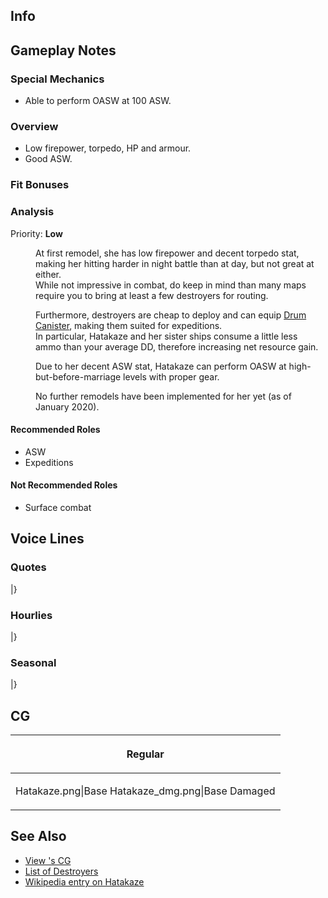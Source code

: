 ==Info==
{{KanmusuInfo|ID=275}}
{{KanmusuInfo|ID=275a}}

==Gameplay Notes==
===Special Mechanics===
* Able to perform OASW at 100 ASW.

===Overview===
* Low firepower, torpedo, HP and armour.
* Good ASW.

===Fit Bonuses===
{{:{{BASEPAGENAME}}/Equipment Bonuses}}
{{clear}}

===Analysis===
Priority: '''Low'''

:At first remodel, she has low firepower and decent torpedo stat, making her hitting harder in night battle than at day, but not great at either.
:While not impressive in combat, do keep in mind than many maps require you to bring at least a few destroyers for routing.

:Furthermore, destroyers are cheap to deploy and can equip [[Drum Canister]], making them suited for expeditions.
:In particular, Hatakaze and her sister ships consume a little less ammo than your average DD, therefore increasing net resource gain.

:Due to her decent ASW stat, Hatakaze can perform OASW at high-but-before-marriage levels with proper gear.

:No further remodels have been implemented for her yet (as of January 2020). 


====Recommended Roles====
* ASW
* Expeditions

====Not Recommended Roles====
* Surface combat

==Voice Lines==
===Quotes===
{{ShipquoteHeader}}
{{ShipquoteKai
|scenario = Introduction
|origin = 司令、神風型駆逐艦、旗風、参りました。お供させていただきます。よろしくおねがいいたします。
|translation = The Kamikaze-class destroyer Hatakaze has arrived, Commander. I'll be accompanying you. Please take care of me.
|audio = Hatakaze-Intro.mp3
}}
{{ShipquoteKai
|scenario = Introduction
|kai = yes
|origin = 司令、神風型駆逐艦、旗風、参りました。本日もお供させていただきます。はい、よろしくおねがいいたします。
|translation = The Kamikaze-class destroyer Hatakaze has arrived, Commander. I'll be accompanying you today as well. Yes, please take care of me.
|audio = HatakazeKai-Intro.mp3
}}
{{ShipquoteKai
|scenario = Library
|origin = 神風型駆逐艦５番艦、旗風ともうします。
春風姉さん達と一緒に第五駆逐隊を編成し御勤めさせていただきました。
主力艦の護衛や船団護衛に努めました。戦いの後半の護送船団ころは、護衛艦艇も多くうしなわれていきました。
|translation = I'm the 5th ship of the Kamikaze-class destroyers, Hatakaze.
I formed the 5th Destroyer Division together with my elder sister Harukaze and others.<ref>The others being Asakaze and Matsukaze.</ref>
I exerted myself escorting capital ships and convoys. We lost a lot of escort ships in the second half of the war.
|audio = Hatakaze-Library.mp3
}}
{{ShipquoteKai
|scenario = Secretary 1
|origin = 旗風、参ります。
|translation = I've arrived.
|audio = Hatakaze-Sec1.mp3
}}
{{ShipquoteKai
|scenario = Secretary 2
|origin = 司令、御用でしょうか？船団護衛でしょうか？
|translation = Did you need me for something, Commander? Is it for a fleet escort?
|audio = Hatakaze-Sec2.mp3
}}
{{ShipquoteKai
|scenario = Secretary 3
|origin = 春姉さん、やめて、あとで・・・え、あの、司令？え、対空兵装ですか？あ、はい。もう少し積みたいですけど・・・
|translation = Stop that, Haru-neesan, save it for later... Eh, ummm, Commander? Eh, anti-air weapons? Ah, yes. I'd like to have a few more...<ref>She was sunk by US planes.</ref>
|audio = Hatakaze-Sec3.mp3
}}
{{ShipquoteKai
|scenario = Secretary Idle
|origin = 伊良湖さん、なにかお手伝いすることはありますか？あ、はい。お茶ですね？旗風にお任せてください。うん、よし。皆さん、司令、お茶におもちいたしました。はい、こちらです。
|translation = Is there anything I can help you with, Irako-san? Ah, yes. With the tea? Leave it to me. Yup, alright. Everyone, Commander, the tea is here. Yes, it's over here.
|audio = Hatakaze-SecIdle.mp3
}}
{{ShipquoteKai
|scenario = Secretary (Married)
|origin = 春姉さん？あ、司令。恐れ入ります。あの、いつもお心にかけていただいて、あの、ありがとう存じます。私努めます。
|translation = Haru-neesan? Ah, Commander. I beg your pardon. Ummm, I express my humblest thanks for, umm, you always opening your heart to me. I'll do my best.
|audio = Hatakaze-SecMarried.mp3
}}
{{ShipquoteKai
|scenario = Wedding
|origin = 司令、書類は片付けておきました。まだ何期か・・・あ、これを？旗風に？あ・・・あの、ありがと存じます！司令、私、あの、大切にします。ずっと、きっとずっと。
|translation = The documents have been sorted, Commander. Was there anything else... Ah, this is? For me? Ah... Ummm, I express my humblest thanks. I'll, umm, treasure this, Commander. Always and forever.
|audio = Hatakaze-Wedding.mp3
}}
{{ShipquoteKai
|scenario = Player's Score
|origin = 司令、情報ですね？お待ち下さい。旗風は。
|translation = Intelligence, Commander? Please wait. I'll get it.
|audio = Hatakaze-PlayerScore.mp3
}}
{{ShipquoteKai
|scenario = Joining the Fleet
|origin = 第五駆逐隊、旗風、出撃いたします！
|translation = 5th Destroyer Division, Hatakaze, sortieing!
|audio = Hatakaze-JoinFleet.mp3
}}
{{ShipquoteKai
|scenario = Equipment 1
|origin = あ、嬉しいい。
|translation = Ah, I'm happy. 
|audio = Hatakaze-Equip1.mp3
}}
{{ShipquoteKai
|scenario = Equipment 1
|kai = yes
|origin = あ、嬉しいい。ありがとう存じます。
|translation = Ah, I'm happy. I express my humblest thanks.
|audio = HatakazeKai-Equip1.mp3
}}
{{ShipquoteKai
|scenario = Equipment 2
|origin = これなら・・・これなら船団を守るそう。よ、よし！
|translation = I think... I think I can protect the fleet with this. A-alright!
|audio = Hatakaze-Equip2.mp3
}}
{{ShipquoteKai
|scenario = Equipment 2
|kai = yes
|origin = これなら船団を守る事はできます。よし！
|translation = I can protect the fleet with this. Alright!
|audio = Hatakaze-Equip2.mp3
}}
{{ShipquoteKai
|scenario = Equipment 3
|origin = はぁ、よし！
|translation = *sigh* Alright!
|audio = Hatakaze-Equip3.mp3
}}
{{ShipquoteKai
|scenario = Supply
|origin = ありがとう存じます。旗風、艦隊、出れます！
|translation = I express my humblest thanks. The fleet and I are heading out!
|audio = Hatakaze-Supply.mp3
}}
{{ShipquoteKai
|scenario = Docking (Minor Damage)
|origin = 恐れ入ります。お風呂をいただきます。
|translation = I beg your pardon. I'm going to take a bath.
|audio = Hatakaze-DockMinor.mp3
}}
{{ShipquoteKai
|scenario = Docking (Major Damage)
|origin = ご、ごめんなさい、司令。恐れ入ります。なるべく早くもどるよにいたします。
|translation = I-I'm sorry, Commander. I beg your pardon. I'll try to be back as soon as possible.
|audio = Hatakaze-DockMajor.mp3
}}
{{ShipquoteKai
|scenario = Construction
|origin = 新しい方が参りました。司令、良かったですね？
|translation = A new person has arrived. That's good right, Commander?
|audio = Hatakaze-Construction.mp3
}}
{{ShipquoteKai
|scenario = Returning from Sortie
|origin = 艦隊、無事戻りました。良かった。無事が何よりです。
|translation = The fleet has returned safely. Thank goodness. Safety is a priority.
|audio = Hatakaze-SortieReturn.mp3
}}
{{ShipquoteKai
|scenario = Starting a Sortie
|origin = 艦隊旗艦、旗風はお預かりします。艦隊、抜錨。
|translation = Under my leadership as the fleet flagship; fleet, set sail.
|audio = Hatakaze-Sortie.mp3
}}
{{ShipquoteKai
|scenario = Starting a Battle
|origin = 敵ですか？今を戦うほかありません。合戦良いです。
|translation = Enemies huh? There's no choice but to fight now. Ready for battle.
|audio = Hatakaze-BattleStart.mp3
}}
{{ShipquoteKai
|scenario = Attack
|origin = あったって、お願い！
|translation = Please hit!
|audio = Hatakaze-Attack.mp3
}}
{{ShipquoteKai
|scenario = Night Battle Attack 
|origin = 守ります、こんどこそ!
|translation = I'll protect you this time!
|audio = Hatakaze-NightAttack.mp3
}}
{{ShipquoteKai
|scenario = Night Battle
|origin = 夜、気をつけて。旗風先行します。各艦、つづいうてください。突入します！
|translation = Be careful at night. I'll take the lead. All ships, follow me. Let's charge!
|audio = Hatakaze-NightBattle.mp3
}}
{{ShipquoteKai
|scenario = MVP
|origin = え、旗風が？そう・・・ですか。良かったです、艦隊のお役に立ってて。私一層努めます。春姉さんも見ててください。
|translation = Eh, me? I...see. I'm glad I was able to be of use to the fleet. I'll continue to put forwards my best efforts. Please watch me too, Haru-neesan.
|audio = Hatakaze-MVP.mp3
}}
{{ShipquoteKai
|scenario = Minor Damage 1
|origin = ぐぅ・・・まだ大丈夫。
|translation = Guh... I'm still alright.
|audio = Hatakaze-MinorDamage1.mp3
}}
{{ShipquoteKai
|scenario = Minor Damage 2
|origin = あぁ・・・爆弾？魚雷？いやだ。
|translation = Aaaah... A bomb? A torpedo? No way.
|audio = Hatakaze-MinorDamage2.mp3
}}
{{ShipquoteKai
|scenario = Major Damage
|origin = ひゃああぁ・・・いたい。下腿は・・・だめよ、艦隊を守らないと・・・まだよ・・・
|translation = Hyaaah... That hurts. My legs are... No, I still need to defend... the fleet...
|audio = Hatakaze-MajorDamage.mp3
}}
{{ShipquoteKai
|scenario = Sunk
|origin = 冷たい・・・沈んでいく・・・また・・・春姉さん・・・ごめん・・・なさい・・・いやだ・・・
|translation = It's cold... I'm sinking... again... I'm... sorry... Haru-neesan... No...
|audio = Hatakaze-Sunk.mp3
}}
|} <references/>

{{clear}}

===Hourlies===
{{ShipquoteHeader | type = hourly}}
{{ShipquoteKai
|scenario = 00:00 
|origin = 司令、午前０時となりました。本日は、旗風がお側で努めさせていただく存じます。
|translation = It's now 12am, Commander. I shall be putting forth my best effort to serve by your side today.
|audio = HatakazeKai-0000.mp3
}}
{{ShipquoteKai
|scenario = 01:00 
|origin = マルヒトマルマルです。司令、夜は少し気温が下がりますね？
|translation = It's 0100. The temprature gets a bit low at night right, Commander?
|audio = HatakazeKai-0100.mp3
}}
{{ShipquoteKai
|scenario = 02:00 
|origin = マルフタマルマルです。お茶を・・・お茶をいれしますね？えっと、急須は・・・あ、ここ・・・え、ちがう・・・あれ？
|translation = It's 0200. I'll go... I'll go make some tea alright? Ummm, the teapot is... Ah, here... Eh, it's not here... Huh?
|audio = HatakazeKai-0200.mp3
}}
{{ShipquoteKai
|scenario = 03:00 
|origin = マルサンマルマルです。あ、それです。司令、ありがと存じます。恐れ入ります、今すぐお茶いれます。お待ち下さいね。
|translation = It's 0300. Ah, that's it. I express my humblest thanks, Commander. I beg your pardon, I'll get the tea ready now. Please wait a moment.
|audio = HatakazeKai-0300.mp3
}}
{{ShipquoteKai
|scenario = 04:00 
|origin = マルヨンマルマルです。はい、お茶です。熱いので、気をつけてください。って、あ、もうすぐ朝ですね。もう朝です。
|translation = It's 0400. Here is the tea. Be careful, it's not. Oh, ah, it's almost morning. Almost morning.
|audio = HatakazeKai-0400.mp3
}}
{{ShipquoteKai
|scenario = 05:00 
|origin = マルゴマルマルです。司令、朝ですね。みんなさんを起こす準備を・・・ああ、朝姉さんが・・・あ、はい、朝はいつも元気な姉なんです。
|translation = It's 0500. It's morning, Commander. I'll begin preparations to wake everyone... Ah, Asa-neesan is... Ah, yes, she's an elder sister that's always lively.
|audio = HatakazeKai-0500.mp3
}}
{{ShipquoteKai
|scenario = 06:00 
|origin = マルロクマルマルです。みんなさん、起きて。総員起こし・・・です！朝です。起きてください。・・・司令、おはようございます。
|translation = It's 0600. Wake up, everyone. All hands... assemble! It's morning. Please wake up. ...Good morning, Commander.
|audio = HatakazeKai-0600.mp3
}}
{{ShipquoteKai
|scenario = 07:00 
|origin = マルナナマルマルです。司令、朝食おもちしました。今朝は、お味噌汁と金平です。ごぼうお好きでしょうか？は、良かったです。
|translation = It's 0700. Here's breakfast, Commander. It's miso soup and kinpira this morning. Do you like burdock? Whew, thank goodness.<ref>Kinpira is chopped burdock cooked in sugar and soy.</ref>
|audio = HatakazeKai-0700.mp3
}}
{{ShipquoteKai
|scenario = 08:00 
|origin = マルハチマルマルです。司令、おかわりは・・・あ、はい、お待ちします。たくさん食べていただいて、私、嬉しいです。はい、召し上がって。
|translation = It's 0800. How about seconds, Commander... Ah, yes, wait a moment. I'm happy that you're eating so much. Here, please eat.
|audio = HatakazeKai-0800.mp3
}}
{{ShipquoteKai
|scenario = 09:00 
|origin = マルキュウマルマルです。ああ、朝姉さん、私も朝演習に・・・あ、はい、はい。五駆の一員として、がんばります。
|translation = It's 0900. Ah, are you going for morning exercises, Asa-neesan... Ah, yes, yes. I'll do my best as a member of DesDiv5.
|audio = HatakazeKai-0900.mp3
}}
{{ShipquoteKai
|scenario = 10:00 
|origin = ヒトマルマルマルです。松姉さんはほんとに朝姉さんの仲良しですね。羨ましいです。・・・え、違うんですか？え、あ、はい・・・
|translation = It's 1000. Matsu-neesan and Asa-neesan sure do get along very well. I'm jealous. ...Eh, I've got it wrong? Eh, ah, yes...
|audio = HatakazeKai-1000.mp3
}}
{{ShipquoteKai
|scenario = 11:00 
|origin = ヒトヒトマルマルです。はい、姉さんたちはみんな仲がよくって、私も素敵がなって思います。・・・私も、春姉さんを・・・いえ・・・
|translation = It's 1100. Yes, I think it's wonderful that my elder sisters get along so well... I'd like to with Haru-neesan... It's nothing...
|audio = HatakazeKai-1100.mp3
}}
{{ShipquoteKai
|scenario = 12:00 
|origin = ヒトフタマルマルです。お昼です。司令、春姉さんから教わったサンドウイッチ、作ってきたんです。もし、よろしければ・・・はぁ、こちら熱いお茶です。意外と合うんですよ。
|translation = It's 1200. It's lunchtime. I made some sandwiches that I leared from Haru-neesan, Commander. I you don't mind... Whew, here is some hot tea. They go surprisingly well together.
|audio = HatakazeKai-1200.mp3
}}
{{ShipquoteKai
|scenario = 13:00 
|origin = ヒトサンマルマルです。司令、いかがでしたか、春姉さんのサンドウイッチ？和風にアレンジ見たんです。和辛子もあいますよね？あ、良かった。恐れ入ります。
|translation = It's 1300. How were Haru-neesan's sandwiches, Commander? They have a Japanese twist to them. There was even Japanese mustard in it, you know? Ah, thank goodness. Now I beg your pardon.
|audio = HatakazeKai-1300.mp3
}}
{{ShipquoteKai
|scenario = 14:00 
|origin = ヒトヨンマ・・・あ、神姉さん。お疲れ様です。はい、大丈夫です。ありがと存じます。・・・旗風も一層努め参ります。
|translation = 14... Ah, Kami-neesan. Thanks for your hard work. Yes, I'm doing fine. I humbly express my thanks. ...I will continue to put forth my greatest efforts.
|audio = HatakazeKai-1400.mp3
}}
{{ShipquoteKai
|scenario = 15:00 
|origin = ヒトゴマルマルです。司令、ここにお茶似なさいますか？私、羊羹もよいしてるんです。はい、どぞ召し上がって。一息ついてくださいね。
|translation = It's 1500. Shall I get you some tea, Commander? I have some youkan too. Here, please help yourself. Please take a break.<ref>Youkan is sweet red bean jelly.</ref>
|audio = HatakazeKai-1500.mp3
}}
{{ShipquoteKai
|scenario = 16:00 
|origin = ヒトロクマルマ・・・あ、時雨さん。お疲れ様です。あ、はい、ありがと存じます。そうですね、御蔵さん達にもうすぐ会える気がする。楽しみですね。はい、頑張りましょう。
|translation = 160... Ah, Shigure-san. Thanks for your hard work. Yes, I express my humblest thanks. That's right, I get the feeling that I'll be able to meet Mikura-san and the others soon. I can't wait. Yes, I'll do my best.<ref>Likely a reference to the [https://en.wikipedia.org/wiki/Mikura-class_escort_ship Mikura-class coastal defense ships].</ref>
|audio = HatakazeKai-1600.mp3
}}
{{ShipquoteKai
|scenario = 17:00 
|origin = ヒトナナマルマルです。司令、夕日が・・・え、なんですか？今、なんて・・・そんな、いえ。恐れ入ります。いやだ・・・
|translation = It's 1700. Commnader, the sunset is... Eh, what was that? What did you just... That is, no. I beg your pardon. On no...
|audio = HatakazeKai-1700.mp3
}}
{{ShipquoteKai
|scenario = 18:00 
|origin = ヒトハチマルマルです。司令、夕食も私が・・・え、春姉さんが・・・う、うそ・・・あ、はい。旗風もぜひご相伴させていただき入ればと・・・ありがと存じます。
|translation = It's 1800. Commander, I'll handle dinner too... Eh, Haru-neesan already... N-no way... Ah, yes. It would be my pleasure to accompany you... I express my humblest thanks.
|audio = HatakazeKai-1800.mp3
}}
{{ShipquoteKai
|scenario = 19:00 
|origin = はむ・・・ヒトキュウマルマルです。春姉さん、この魚のお団子、ほんとに美味しいです。さすが春姉・・・え、そうなんですか？あ、そうなんですね・・・旗風も作ってみます。
|translation = *nom*... It's 1900. These fish balls are really delicious, Haru-neesama. As expected of Haru-nee... Eh, is that so? Ah, so that's how... I want to try making them too.
|audio = HatakazeKai-1900.mp3
}}
{{ShipquoteKai
|scenario = 20:00 
|origin = フタマルマルマルです。あ、三水戦の・・・恐れ入ります、私現在船団護衛を・・・はい。いえ、そういうわけでは・・・あ、はい。了解いたしました。
|translation = It's 2000. Ah, the DesRon3's... I beg your pardon, I'm currently doing a fleet escort... Yes. No, that's not the reason... Ah, yes. I understand.
|audio = HatakazeKai-2000.mp3
}}
{{ShipquoteKai
|scenario = 21:00 
|origin = フタヒトマルマルです。夜の海は・・・でも、私飛行機の対顔がも昼よりを・・・夜のほうが・・・い、いえ・・・そういうことでは・・・違うんです、別に夜戦は・・・違うますから・・・
|translation = It's 2100. The night sea is... But, rather than the day when I will meet with planes... the night is... N-no... I didn't mean that... I don't really want to night battle... You've got it wrong...
|audio = HatakazeKai-2100.mp3
}}
{{ShipquoteKai
|scenario = 22:00 
|origin = フタフタマルマルです。はぁ、やっと開放されました。たしかに私、朝やお昼より、夜のほうが落ちすきまが・・・夜戦は別に・・・あ、はい、大丈夫です。わかってくれました。
|translation = It's 2200. Whew, I finally feel liberated. Even though I feel calmer at night than I do during the morning or day... night battles are... Ah, yes, I'm fine. As long as you understand.<ref>Since she was sunk in an air raid and planes couldn't operate at night, she feels safer at night.</ref>
|audio = HatakazeKai-2200.mp3
}}
{{ShipquoteKai
|scenario = 23:00 
|origin = フタサンマルマルです。司令、今日は大変おつかれと存じます。少しお休みになってください。おやすみなさい、司令、春姉さん。
|translation = It's 2300. I humbly thank you for all your hard work today, Commander. Please go and rest a while. Good night, Commander, Haru-neesan.
|audio = HatakazeKai-2300.mp3
}}
|} <references/>

{{clear}}

===Seasonal===
{{SeasonalHeaderOld}}
{{SeasonalQuote
|scenario = [[Seasonal/Autumn_2017|Autumn 2017]]
|origin = 磯風さん、それは？あぁ、練習ですか？あ、あの…ちょっと焼きすぎでは…あぁ、すみません。頑張ってください。
|translation =	What are you doing, Isokaze-san? Ah, training? Uh-umm… you’re burning it… Ah, pardon me. Please do your best.
|audio = Hatakaze_Autumn_2017_Sec1.mp3
|notes = 
}}
{{SeasonalQuote
|scenario = [[Seasonal/Saury_2017|Saury Festival 2017]]
|origin = さんま...あの秋刀魚ですか？あぁ、はい！分かりました！私も、微力ながらお手伝い致します。まずは…そう、光る物ですね？
|translation =	Saury… You mean that saury? Ah, yes! I understand! I’ll do my best to help. Firstly… Yes, we need lights right?
|audio = Hatakaze_Sec1_Saury_2017.mp3
|notes = 
}}
{{SeasonalQuote
|scenario = [[Seasonal/Late_Autumn_2017|Late Autumn 2017]]
|origin = 少しずつ季節は冬が近づいてきますね。寒い。あぁ、平気です。すみません、司令。恐れ入ります。温かいです。
|translation =	Winter is slowly getting closer. It’s cold. Ah, I’m fine. Sorry, Commander. I’ll be coming in. It’s warm.
|audio = Hatakaze_Late_Autumn_2017_Sec1.mp3
|notes = 
}}
{{SeasonalQuote
|scenario = [[Seasonal/Christmas_2017|Christmas 2017]]
|origin = はむ…ん、美味しい。こ、この料理、なんと言うのでしょか？あぁ、ハイカラらですね？今度わたくしは作ってみよ。よーし。
|translation =	*nom*… Mmm, it’s delicious. Wh-what do you call this cuisine? Ah, High Collar? I’ll try to make it next time. Alright.<ref>Haikara litterally translates into "High Collar" which is an old Meiji era Japanese term used to describe something that's "Western".</ref>
|audio = Hatakaze_Christmas_Sec1.mp3
|notes = 
}}
{{SeasonalQuote
|scenario = [[Seasonal/End_of_Year_2017|End of Year 2017]]
|origin = なにか、春風姉さんが嬉しいそう。あんなに楽しそにお掃除を？私も頑張ろう。司令、この部屋、旗風がお掃除いたきますね。
|translation =	Harukaze-neesan seems happy about something. Is spring cleaning really that fun? I’ll work hard too. I’ll clean this room, Commander.
|audio = Hatakaze_Year_End_2017_Sec1.mp3
|notes = 
}}
{{SeasonalQuote
|scenario = [[Seasonal/New_Year_2018|New Year 2018]]
|origin = 司令、新年あけましておめでとう存じます。本年も、どうぞ宜しく、お願い申し上げます。
|translation =	I wish you a very Happy New Year, Commander. Please take good care of me this year too.
|audio = Hatakaze_New_Years_2018_Sec1.mp3
|notes = 
}}
{{SeasonalQuote
|scenario = [[Seasonal/Setsubun_2018|Setsubun 2018]]
|origin = 節分。午後の鬼さんは...神姉さんなんですね。了解しました。旗風、投げます！えーい！着弾！えい！えぇ、春姉さん、なんですか？
|translation =	It’s Setsubun. This afternoon’s Oni is… Kami-neesan. Roger that. I’m throwing now! Eeeei! A hit! Ei! Eh, what is it, Haru-neesan?
|audio = _Setsubun_2018_Sec1.mp3
|notes = 
}}
{{SeasonalQuote
|scenario = [[Seasonal/Valentine%27s_Day_2018|Valentine’s Day 2018]]
|origin = 龍鳳さん、それは？「チョコレット」？な、なるほど、そういう季節なんですね。私も、頑張ろう。よし！
|translation =	What’s that, Ryuuhou? “Chocolates”? I-I see, so that’s the occasion. I’ll work hard too. Alright!
|audio = Hatakaze_Valentines_2018_Sec_1.mp3
|notes = Secretary 1
}}
{{SeasonalQuote
|scenario = [[Seasonal/Valentine%27s_Day_2018|Valentine’s Day 2018]]
|origin = 司令、春姉さん、あの、もしよろしければ、こちらを召し上がってください。どうぞ。あ、ありがとう存じます！やった！
|translation =	Commander, Haru-neesan; umm, please have some of this if you’d like. Help yourself. Th-thank you very much! Hooray!
|audio = Hatakaze_Valentines_2018_Sec_2.mp3
|notes = Secretary 2
}}
{{SeasonalQuote
|scenario = [[Seasonal/White_Day_2018|White Day 2018]]
|origin = 美味しい。司令、ありがとう存じます。こちら、司令にお作りになったのですか？お菓子作りも上手なんですね。少し意外です。
|translation =	It’s delicious. My humblest thanks, Commander. Did you make these yourself? You’re quite good at making snacks. It’s quite surprising.
|audio = Hatakaze_White_Day_2018_Sec1.mp3
|notes = 
}}
{{SeasonalQuote
|scenario = [[Seasonal/Coming_of_Spring_2018|Coming of Spring 2018]]
|origin = 午後でお花見ですか？いいですね。私も何が作っていこう？春姉さん、何が好きかな…司令、お好きな者おしゃってくださいね。
|translation =	Cherry blossom viewing this afternoon? That sounds nice. What should I make to bring along? I wonder what Haru-neesan likes… Please let me know what you like, Commander.
|audio = Hatakaze_Spring_2018_Sec1.mp3
|notes = 
}}
{{SeasonalQuote
|scenario = [[Seasonal/Fifth_Anniversary|5th Anniversary]]
|origin = 司令、艦隊は五周年を迎えたそうですね。おめでとう存じます。旗風も、お役に立てるよ、一層努めまえります。
|translation =	I heard that the fleet is celebrating it’s 5th Anniversary, Commander. My sincerest congratulations. I’ll continue to do my best to be of service.
|audio = Hatakaze_5th_Anniversary_Sec1.mp3
|notes = 
}}
{{SeasonalQuote
|scenario = [[Seasonal/Rainy_Season_2018|Rainy Season 2018]]
|origin = 最近、よく降りますね。えぇ、時雨さん、それは？てるてる坊主？かわいいですね。私も作って見ます。教えてくださいね。
|translation =	It’s been pouring recently. Eh, what’s that, Shigure? A teruteru bouzu? It’s cute. I want to make one too. Please teach me how.
|audio = Hatakaze_Rainy_Season_2018_Sec1.mp3
|notes = 
}}
{{SeasonalQuote
|scenario = [[Seasonal/Summer_2018|Summer 2018]]
|origin = 司令、暑いですね。ちょっと待っててください。お茶を入れて、冷やしておいたんです。はい、美味しいでしょう？いいお茶いただいたんです。
|translation =	It's quite hot now, Commander. Please wait a moment. I'll make some tea and chill it for you. Here, it's delicious right? I had some good tea on hand.
|audio = Hatakaze_Summer_2018_Sec1.mp3
|notes = 
}}
{{SeasonalQuote
|scenario = [[Seasonal/Seventh_Anniversary|7th Anniversary]]
|origin = 司令、艦隊はついに七周年を迎えました。本当に、そう、ですね、ありがとう存じます。旗風も、艦隊のお役に立てるよう努めていきます。
|translation =	Commander, the fleet's 7th Anniversary is finally here. That's right, thank you very much. I'll do my best to be useful to the fleet.
|audio = Hatakaze_7th_Anniversary_Secretary_2.mp3
|notes = Secretary 2
}}
{{SeasonalQuote
|scenario = [[Seasonal/Eighth_Anniversary|8th Anniversary]]
|origin = 司令、艦隊は…ついに八周年を迎えました。本当に…あぁ、はい、ありがとう存じます。旗風ももっとお役に立てるよう努めていきます。
|translation =	Commander, the fleet's... 8th Anniversary is finally here. I really... Ah, yes, thank you very much. I'll strive to be of greater use to you.
|audio = Hatakaze_8th Anniversary_Secretary_1.mp3
|notes = 
}}
|}<references/>

{{clear}}

==CG==
{| class="mw-collapsible mw-collapsed wikitable" style="width: 100%;"
!Regular
|-
|<gallery>
Hatakaze.png|Base
Hatakaze_dmg.png|Base Damaged
</gallery>
|}

==See Also==
* [[{{PAGENAMEE}}/Gallery|View {{PAGENAMEE}}'s CG]]
* [[List of destroyers by upgraded maximum stats|List of Destroyers]]
* [[wikipedia:Japanese_destroyer_Hatakaze_(1924)|Wikipedia entry on Hatakaze]]

{{shiplist}}
